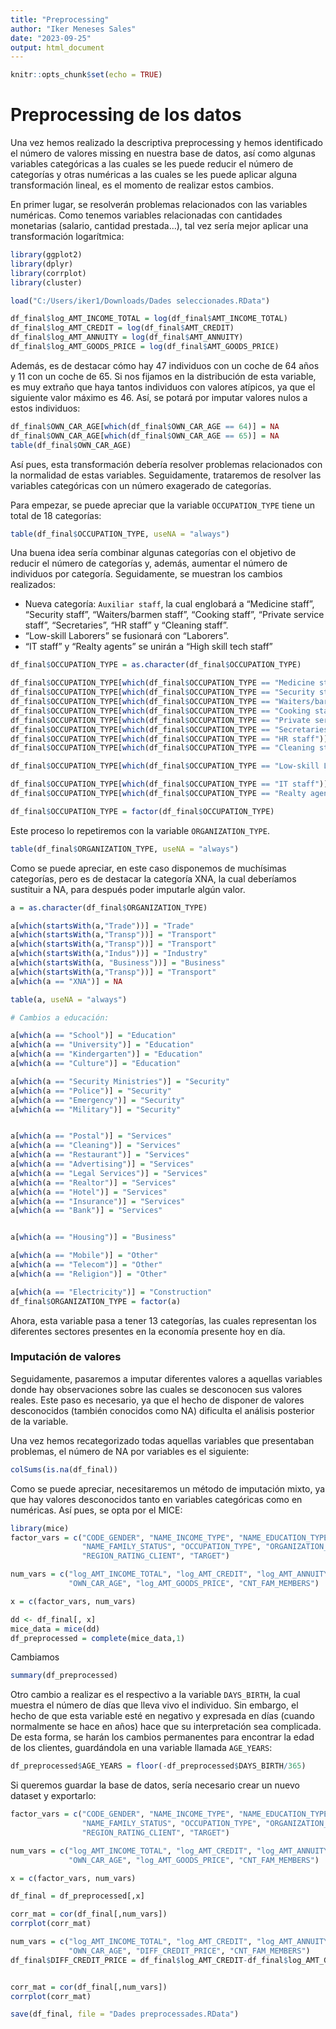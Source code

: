 ---
title: "Preprocessing"
author: "Iker Meneses Sales"
date: "2023-09-25"
output: html_document
---

```{r setup, include=FALSE}
knitr::opts_chunk$set(echo = TRUE)
```

# Preprocessing de los datos

Una vez hemos realizado la descriptiva preprocessing y hemos identificado el número de valores missing en nuestra base de datos, así como algunas variables categóricas a las cuales se les puede reducir el número de categorías y otras numéricas a las cuales se les puede aplicar alguna transformación lineal, es el momento de realizar estos cambios.

En primer lugar, se resolverán problemas relacionados con las variables numéricas. Como tenemos variables relacionadas con cantidades monetarias (salario, cantidad prestada...), tal vez sería mejor aplicar una transformación logarítmica: 

```{r, include = F, warning = F, message = F}
library(ggplot2)
library(dplyr)
library(corrplot)
library(cluster)

load("C:/Users/iker1/Downloads/Dades seleccionades.RData")
```

```{r}
df_final$log_AMT_INCOME_TOTAL = log(df_final$AMT_INCOME_TOTAL)
df_final$log_AMT_CREDIT = log(df_final$AMT_CREDIT)
df_final$log_AMT_ANNUITY = log(df_final$AMT_ANNUITY)
df_final$log_AMT_GOODS_PRICE = log(df_final$AMT_GOODS_PRICE)
```


Además, es de destacar cómo hay 47 individuos con un coche de 64 años y 11 con un coche de 65. Si nos fijamos en la distribución de esta variable, es muy extraño que haya tantos individuos con valores atípicos, ya que el siguiente valor máximo es 46. Así, se potará por imputar valores nulos a estos individuos:

```{r}
df_final$OWN_CAR_AGE[which(df_final$OWN_CAR_AGE == 64)] = NA
df_final$OWN_CAR_AGE[which(df_final$OWN_CAR_AGE == 65)] = NA
table(df_final$OWN_CAR_AGE)
```


Así pues, esta transformación debería resolver problemas relacionados con la normalidad de estas variables. Seguidamente, trataremos de resolver las variables categóricas con un número exagerado de categorías.


Para empezar, se puede apreciar que la variable `OCCUPATION_TYPE` tiene un total de 18 categorías:

```{r}
table(df_final$OCCUPATION_TYPE, useNA = "always")
```

Una buena idea sería combinar algunas categorías con el objetivo de reducir el número de categorías y, además, aumentar el número de individuos por categoría. Seguidamente, se muestran los cambios realizados:

-   Nueva categoría: `Auxiliar staff`, la cual englobará a "Medicine staff", "Security staff", "Waiters/barmen staff", "Cooking staff", "Private service staff", "Secretaries", "HR staff" y "Cleaning staff".
-   "Low-skill Laborers" se fusionará con "Laborers".
-   "IT staff" y "Realty agents" se unirán a "High skill tech staff"

```{r}
df_final$OCCUPATION_TYPE = as.character(df_final$OCCUPATION_TYPE)

df_final$OCCUPATION_TYPE[which(df_final$OCCUPATION_TYPE == "Medicine staff")] = "Auxiliar staff"
df_final$OCCUPATION_TYPE[which(df_final$OCCUPATION_TYPE == "Security staff")] = "Auxiliar staff"
df_final$OCCUPATION_TYPE[which(df_final$OCCUPATION_TYPE == "Waiters/barmen staff")] = "Auxiliar staff"
df_final$OCCUPATION_TYPE[which(df_final$OCCUPATION_TYPE == "Cooking staff")] = "Auxiliar staff"
df_final$OCCUPATION_TYPE[which(df_final$OCCUPATION_TYPE == "Private service staff")] = "Auxiliar staff"
df_final$OCCUPATION_TYPE[which(df_final$OCCUPATION_TYPE == "Secretaries")] = "Auxiliar staff"
df_final$OCCUPATION_TYPE[which(df_final$OCCUPATION_TYPE == "HR staff")] = "Auxiliar staff"
df_final$OCCUPATION_TYPE[which(df_final$OCCUPATION_TYPE == "Cleaning staff")] = "Auxiliar staff"

df_final$OCCUPATION_TYPE[which(df_final$OCCUPATION_TYPE == "Low-skill Laborers")] = "Laborers"

df_final$OCCUPATION_TYPE[which(df_final$OCCUPATION_TYPE == "IT staff")] = "High skill tech staff"
df_final$OCCUPATION_TYPE[which(df_final$OCCUPATION_TYPE == "Realty agents")] = "High skill tech staff"

df_final$OCCUPATION_TYPE = factor(df_final$OCCUPATION_TYPE)
```

Este proceso lo repetiremos con la variable `ORGANIZATION_TYPE`.

```{r}
table(df_final$ORGANIZATION_TYPE, useNA = "always")
```

Como se puede apreciar, en este caso disponemos de muchísimas categorías, pero es de destacar la categoría XNA, la cual deberíamos sustituir a NA, para después poder imputarle algún valor.

```{r}
a = as.character(df_final$ORGANIZATION_TYPE)

a[which(startsWith(a,"Trade"))] = "Trade"
a[which(startsWith(a,"Transp"))] = "Transport"
a[which(startsWith(a,"Transp"))] = "Transport"
a[which(startsWith(a,"Indus"))] = "Industry"
a[which(startsWith(a, "Business"))] = "Business"
a[which(startsWith(a,"Transp"))] = "Transport"
a[which(a == "XNA")] = NA

table(a, useNA = "always")

# Cambios a educación:

a[which(a == "School")] = "Education"
a[which(a == "University")] = "Education"
a[which(a == "Kindergarten")] = "Education"
a[which(a == "Culture")] = "Education"

a[which(a == "Security Ministries")] = "Security"
a[which(a == "Police")] = "Security"
a[which(a == "Emergency")] = "Security"
a[which(a == "Military")] = "Security"


a[which(a == "Postal")] = "Services"
a[which(a == "Cleaning")] = "Services"
a[which(a == "Restaurant")] = "Services"
a[which(a == "Advertising")] = "Services"
a[which(a == "Legal Services")] = "Services"
a[which(a == "Realtor")] = "Services"
a[which(a == "Hotel")] = "Services"
a[which(a == "Insurance")] = "Services"
a[which(a == "Bank")] = "Services"


a[which(a == "Housing")] = "Business"

a[which(a == "Mobile")] = "Other"
a[which(a == "Telecom")] = "Other"
a[which(a == "Religion")] = "Other"

a[which(a == "Electricity")] = "Construction"
df_final$ORGANIZATION_TYPE = factor(a)
```

Ahora, esta variable pasa a tener 13 categorías, las cuales representan los diferentes sectores presentes en la 
economía presente hoy en día.

### Imputación de valores

Seguidamente, pasaremos a imputar diferentes valores a aquellas variables donde hay observaciones sobre las cuales se desconocen sus valores reales. Este paso es necesario, ya que el hecho de disponer de valores desconocidos (también conocidos como NA) dificulta el análisis posterior de la variable. 

Una vez hemos recategorizado todas aquellas variables que presentaban problemas, el número de NA por variables es el siguiente:

```{r}
colSums(is.na(df_final))
```

Como se puede apreciar, necesitaremos un método de imputación mixto, ya que hay valores desconocidos tanto en variables categóricas como en numéricas. Así pues, se opta por el MICE:


```{r, echo=F, message=F}
library(mice)
factor_vars = c("CODE_GENDER", "NAME_INCOME_TYPE", "NAME_EDUCATION_TYPE", 
                "NAME_FAMILY_STATUS", "OCCUPATION_TYPE", "ORGANIZATION_TYPE", 
                "REGION_RATING_CLIENT", "TARGET")

num_vars = c("log_AMT_INCOME_TOTAL", "log_AMT_CREDIT", "log_AMT_ANNUITY", "DAYS_BIRTH",
             "OWN_CAR_AGE", "log_AMT_GOODS_PRICE", "CNT_FAM_MEMBERS")

x = c(factor_vars, num_vars)

dd <- df_final[, x]
mice_data = mice(dd)
df_preprocessed = complete(mice_data,1)
```


Cambiamos 

```{r}
summary(df_preprocessed)
```

Otro cambio a realizar es el respectivo a la variable `DAYS_BIRTH`, la cual muestra el número de días que lleva vivo el individuo. Sin embargo, el hecho de que esta variable esté en negativo y expresada en días (cuando normalmente se hace en años) hace que su interpretación sea complicada. De esta forma, se harán los cambios permanentes para encontrar la edad de los clientes, guardándola en una variable llamada `AGE_YEARS`:

```{r}
df_preprocessed$AGE_YEARS = floor(-df_preprocessed$DAYS_BIRTH/365)
```


Si queremos guardar la base de datos, sería necesario crear un nuevo dataset y exportarlo:

```{r}
factor_vars = c("CODE_GENDER", "NAME_INCOME_TYPE", "NAME_EDUCATION_TYPE", 
                "NAME_FAMILY_STATUS", "OCCUPATION_TYPE", "ORGANIZATION_TYPE", 
                "REGION_RATING_CLIENT", "TARGET")

num_vars = c("log_AMT_INCOME_TOTAL", "log_AMT_CREDIT", "log_AMT_ANNUITY", "AGE_YEARS",
             "OWN_CAR_AGE", "log_AMT_GOODS_PRICE", "CNT_FAM_MEMBERS")

x = c(factor_vars, num_vars)

df_final = df_preprocessed[,x]
```


```{r}
corr_mat = cor(df_final[,num_vars])
corrplot(corr_mat)

```

```{r}
num_vars = c("log_AMT_INCOME_TOTAL", "log_AMT_CREDIT", "log_AMT_ANNUITY", "AGE_YEARS",
             "OWN_CAR_AGE", "DIFF_CREDIT_PRICE", "CNT_FAM_MEMBERS")
df_final$DIFF_CREDIT_PRICE = df_final$log_AMT_CREDIT-df_final$log_AMT_GOODS_PRICE


corr_mat = cor(df_final[,num_vars])
corrplot(corr_mat)
```

```{r}
save(df_final, file = "Dades preprocessades.RData")
```